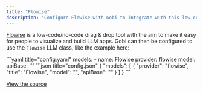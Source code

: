```yaml
---
title: "Flowise"
description: "Configure Flowise with Gobi to integrate with this low-code/no-code drag & drop tool for building and visualizing LLM applications"
---
```


[Flowise](https://flowiseai.com/) is a low-code/no-code drag & drop tool with the aim to make it easy for people to visualize and build LLM apps. Gobi can then be configured to use the `Flowise` LLM class, like the example here:

<Tabs>
  <Tab title="YAML">
  ```yaml title="config.yaml"
  models:
    - name: Flowise
      provider: flowise
      model: <MODEL>
      apiBase: <API_BASE>
  ```
  </Tab>
  <Tab title="JSON">
  ```json title="config.json"
  {
    "models": [
      {
        "provider": "flowise",
        "title": "Flowise",
        "model": "<MODEL>",
        "apiBase": "<API_BASE>"
      }
    ]
  }
  ```
  </Tab>
</Tabs>

[View the source](https://github.com/gourmand/gobi/blob/main/core/llm/llms/Flowise.ts)
